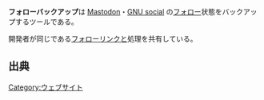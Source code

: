 {{Infobox software
| Name = フォローバックアップ
<!-- | Image = -->
| Developer = [[おさ]]
| Platform = ウェブ
| Launch = 2018年1月5日<ref name="公開告知">https://mstdn.nere9.help/@osapon/99294590207477156</ref>
| Web = https://followlink.osa-p.net/backup.html
}}
'''フォローバックアップ'''は [[Mastodon]]・[[GNU social]] の[[フォロー]]状態をバックアップするツールである。

開発者が同じである[[フォローリンク]]と処理を共有している。

== 出典 ==
<references />

[[Category:ウェブサイト]]
{{DEFAULTSORT:ふおろうはつくあつふ}}
